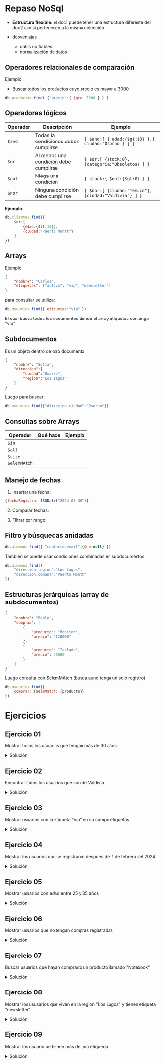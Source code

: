 # Repaso NoSql

- **Estructura flexible:** el doc1 puede tener una estructura diferente del doc2 aún si pertenecen a la misma colección

- desventajas
    - datos no fiables
    - normalización de datos

## Operadores relacionales de comparación

Ejemplo:

- Buscar todos los productos cuyo precio es mayor a 3000
```js
db.productos.find( {"precio":{ $gte: 3000 } } )
```

## Operadores lógicos

|Operador|Descripción|Ejemplo|
|---|---|---|
|`$and`|Todas la condiciones deben cumplirse|`{ $and:[ { edad:{$gt:18} },{ ciudad:"Osorno } ] }`|
|`$or`|Al menos una condición debe cumplirse|`{ $or:[ {stock:0},{categoria:"Obsoletos} ] }`|
|`$not`|Niega una condicion|`{ stock:{ $not:{$gt:0} } }`|
|`$nor`|Ninguna condición debe cumplirse|`{ $nor:[ {ciudad:"Temuco"}, {ciudad:"Valdivia"} ] }`|


**Ejemplo**

```js
db.clientes.find({
    $or:[
        {edad:{$lt:18}},
        {ciudad:"Puerto Montt"}
    ]
})
```

## Arrays

Ejemplo

```json
{
    "nombre": "Carlos",
    "etiquetas": ["activo", "vip", "newsletter"]
}
```

para consultar se utiliza:

```js
db.usuarios.find({ etiquetas:"vip" })
```

El cual busca todos los documentos donde el array etiquetas contenga "vip"

## Subdocumentos
Es un objeto dentro de otro documento

```json
{
    "nombre": "Sofía",
    "direccion":{
        "ciudad":"Osorno",
        "region":"Los Lagos"
    }
}
```

Luego para buscar:

```js
db.usuarios.find({"direccion.ciudad":"Osorno"})
```

## Consultas sobre Arrays

|Operador|Qué hace|Ejemplo|
|---|---|---|
|`$in`|||
|`$all`|||
|`$size`|||
|`$elemMAtch`|||

## Manejo de fechas

1. Insertar una fecha:
```js
{fechaRegistro: ISODate("2024-03-30")}
```

2. Comparar fechas:


3. Filtrar por rango:


## Filtro y búsquedas anidadas

```js
db.alumnos.find({ "contacto.email":{$ne:null} })
```

También se puede usar condiciones combinadas en subdocumentos

```js
db.alumnos.find({
    "direccion.region":"Los Lagos",
    "direccion.comuna":"Puerto Montt"
})
```


## Estructuras jerárquicas (array de subdocumentos)

```json
{
    "nombre": "Pablo",
    "compras": [
        {
            "producto": "Monitor",
            "precio": "120000"
        },
        {
            "producto": "Teclado",
            "precio": 30000
        }
    ]
}
```

Luego consulta con $elemMAtch (busca aunq tenga un solo registro)

```js
db.usuarios.find({
    compras: {$elmMatch: {producto}}
})
```



# Ejercicios

## Ejercicio 01
Mostrar todos los usuarios que tengan más de 30 años

<details>
    <summary style={{color:'red'}}>Solución</summary>
```js
db["usuarios"].find({"edad":{$gt:30}})
```
</details>

## Ejercicio 02

Encontrar todos los usuarios que son de Valdivia

<details>
    <summary style={{color:'red'}}>Solución</summary>
```js
db.usuarios.find({"direccion.ciudad":"Valdivia"})
```
</details>

## Ejercicio 03
Mostrar usuarios con la etiqueta "vip" en su campo etiquetas

<details>
    <summary style={{color:'red'}}>Solución</summary>
```js
db.usuarios.find({ etiquetas:"vip" })
```
</details>

## Ejercicio 04
Mostrar los usuarios que se registraron después del 1 de febrero del 2024

<details>
    <summary style={{color:'red'}}>Solución</summary>
```js
db.usuarios.find({fechaRegistro:{$gt:ISODate("2024-02-01")}})
```
</details>

## Ejercicio 05
Mostrar usuarios con edad entre 25 y 35 años

<details>
    <summary style={{color:'red'}}>Solución</summary>
```js
db.usuarios.find({edad:{$gte:25,$lte:35}})
```

opcional
```js
db.usuarios.find({$and: [ {edad: {$gte:25}},{edad:{$lte:35}} ]})
```
</details>

## Ejercicio 06
Mostrar usuarios que no tengan compras registradas

<details>
    <summary style={{color:'red'}}>Solución</summary>
```js
db.usuarios.find({"compras":{$size:0}})
```
</details>

## Ejercicio 07
Buscar usuarios que hayan comprado un producto llamado "Notebook"

<details>
    <summary style={{color:'red'}}>Solución</summary>
```js
db.usuarios.find({
    compras:{$elemMatch:{producto:"Notebook"}}
})
```
</details>

## Ejercicio 08
Mostrar los ususarios que viven en la región "Los Lagos" y tienen etiqueta "newsletter"

<details>
    <summary style={{color:'red'}}>Solución</summary>
```js
db.usuarios.find("direccion.region":"Los Lagos", etiqueta: "newsletter")
```
</details>

## Ejercicio 09
Mostrar los usuario ue tienen más de una etiqueda

<details>
    <summary style={{color:'red'}}>Solución</summary>
```js
db.usuarios.find({
    etiquetas: {$exists: true},
    $expr: {$gt: [ { $size: "$etiquetas"}, 1 ]}
})
```
</details>

